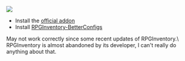 
![](</assets/images/image (138).png>)

* Install the [official addon ](https://www.spigotmc.org/resources/addon-rpginventory-compatibility-for-itemsadder.84701/)
* Install [RPGInventory-BetterConfigs](https://www.spigotmc.org/resources/rpginventory-betterconfigs.85230/)


<Warning>
May not work correctly since some recent updates of RPGInventory.\
RPGInventory is almost abandoned by its developer, I can't really do anything about that.
</Warning>